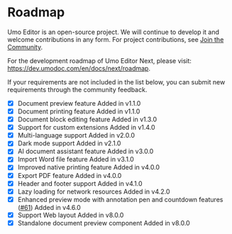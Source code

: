 
# Roadmap

Umo Editor is an open-source project. We will continue to develop it and welcome contributions in any form. For project contributions, see [Join the Community](./#join-the-community).

For the development roadmap of Umo Editor Next, please visit: https://dev.umodoc.com/en/docs/next/roadmap.

If your requirements are not included in the list below, you can submit new requirements through the community feedback.

- [x] Document preview feature <Badge theme="success">Added in v1.1.0</Badge>
- [x] Document printing feature <Badge theme="success">Added in v1.1.0</Badge>
- [x] Document block editing feature <Badge theme="success">Added in v1.3.0</Badge>
- [x] Support for custom extensions <Badge theme="success">Added in v1.4.0</Badge>
- [x] Multi-language support <Badge theme="success">Added in v2.0.0</Badge>
- [x] Dark mode support <Badge theme="success">Added in v2.1.0</Badge>
- [x] AI document assistant feature <Badge theme="success">Added in v3.0.0</Badge>
- [x] Import Word file feature <Badge theme="success">Added in v3.1.0</Badge>
- [x] Improved native printing feature <Badge theme="success">Added in v4.0.0</Badge>
- [x] Export PDF feature <Badge theme="success">Added in v4.0.0</Badge>
- [x] Header and footer support <Badge theme="success">Added in v4.1.0</Badge>
- [x] Lazy loading for network resources <Badge theme="success">Added in v4.2.0</Badge>
- [x] Enhanced preview mode with annotation pen and countdown features ([#61](https://github.com/umodoc/editor/issues/61)) <Badge theme="success">Added in v4.6.0</Badge>
- [x] Support Web layout <Badge theme="success">Added in v8.0.0</Badge>
- [x] Standalone document preview component <Badge theme="success">Added in v8.0.0</Badge>
